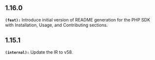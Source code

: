 ## 1.16.0
**`(feat):`** Introduce initial version of README generation for the PHP SDK with Installation, Usage, and Contributing sections.

## 1.15.1
**`(internal):`** Update the IR to v58.

